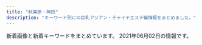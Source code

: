 ```yaml
---
title: "秋葉原・神田"
description: "キーワード別にの巨乳アジアン・チャイナエステ嬢情報をまとめました。"
---
```


新着画像と新着キーワードをまとめています。
2021年06月02日の情報です。

<DmmAffiliateIns />
<KeywordTable
  shops={
    [
    {
        "img_links": [
            "https://aroma-god.tokyo/img/st/st_rika.jpg",
            "https://aroma-god.tokyo/img/system/sys_step4.jpg",
            "https://aroma-god.tokyo/img/st/st_ai.jpg",
            "https://aroma-god.tokyo/img/st/st_rino.jpg",
            "https://aroma-god.tokyo/img/st/st_kaori.jpg",
            "https://aroma-god.tokyo/img/top/pic-11.jpg",
            "https://aroma-god.tokyo/img/system/sys_step3.jpg",
            "https://aroma-god.tokyo/img/top/nav_06.jpg",
            "https://aroma-god.tokyo/img/system/campaign_birthday.jpg",
            "https://aroma-god.tokyo/img/st/st_yuki.jpg",
            "https://aroma-god.tokyo/img/top/nav_10.jpg",
            "https://aroma-god.tokyo/img/top/pic-1.png",
            "https://aroma-god.tokyo/img/system/sys_step1.jpg",
            "https://aroma-god.tokyo/img/top/nav_04.jpg",
            "https://aroma-god.tokyo/img/top/mobile.jpg",
            "https://aroma-god.tokyo/img/st/st_yui.jpg",
            "https://aroma-god.tokyo/img/top/nav_09.jpg",
            "https://aroma-god.tokyo/img/system/campaign_new.jpg",
            "https://aroma-god.tokyo/img/system/sys_step2.jpg",
            "https://aroma-god.tokyo/img/top/pic-12.jpg",
            "https://aroma-god.tokyo/img/top/nav_03.jpg",
            "https://aroma-god.tokyo/img/top/nav_05.jpg",
            "https://aroma-god.tokyo/img/top/nav_07.jpg"
        ],
        "url": "https://aroma-god.tokyo/",
        "name": "Aroma God -\u30a2\u30ed\u30de\u30b4\u30c3\u30c9-",
        "keywords": {
            "88": 14,
            "D": 18,
            "C": 18,
            "90": 4,
            "82": 14,
            "\u80f8": 1,
            "F": 18,
            "86": 4,
            "83": 18
        },
        "station": "JR\u795e\u7530\u99c5\u5317\u53e3"
    },
    {
        "keywords": {
            "E": 2,
            "91": 5,
            "85": 5,
            "F": 6,
            "87": 6,
            "C": 20,
            "D": 10,
            "86": 3,
            "88": 4,
            "H": 1
        },
        "img_links": [
            "http://genkidou.work/sp/img/cam.jpg",
            "http://genkidou.work/sp/img/p10.jpg",
            "http://genkidou.work/sp/img/koko_234x60.png",
            "http://genkidou.work/sp/img/p28.jpg",
            "http://genkidou.work/sp/img/st28.jpg",
            "http://genkidou.work/sp/img/tit.jpg",
            "http://genkidou.work/sp/img/acc1.jpg",
            "http://genkidou.work/img/s4.jpg",
            "http://genkidou.work/sp/img/st27.jpg",
            "http://genkidou.work/img/acc1.jpg",
            "http://genkidou.work/sp/img/tel.jpg",
            "http://genkidou.work/sp/img/acc4.jpg",
            "http://genkidou.work/img/st6.jpg",
            "http://genkidou.work/img/sta28.jpg",
            "http://genkidou.work/img/st2.jpg",
            "http://genkidou.work/sp/img/acc6.jpg",
            "http://genkidou.work/img/st22.jpg",
            "http://genkidou.work/img/sta20.jpg",
            "http://genkidou.work/sp/img/p27.jpg",
            "http://genkidou.work/sp/img/sch.jpg",
            "http://genkidou.work/sp/img/st2.jpg",
            "http://genkidou.work/img/st16.jpg",
            "http://genkidou.work/img/fla-2.jpg",
            "http://genkidou.work/img/sta22.jpg",
            "http://genkidou.work/sp/img/pic.jpg",
            "http://genkidou.work/sp/img/st6.jpg",
            "http://genkidou.work/img/st27.jpg",
            "http://genkidou.work/img/body2.jpg",
            "http://genkidou.work/img/fla-1.jpg",
            "http://genkidou.work/img/fla-3.jpg",
            "http://genkidou.work/sp/img/st10.jpg",
            "http://genkidou.work/img/sta2.jpg",
            "http://genkidou.work/img/acc3.jpg",
            "http://genkidou.work/img/sta6.jpg",
            "http://genkidou.work/img/st010.jpg",
            "http://genkidou.work/sp/img/st20.jpg",
            "http://genkidou.work/sp/img/sys.jpg",
            "http://genkidou.work/sp/img/pc.jpg",
            "http://genkidou.work/img/koko_468x60.png",
            "http://genkidou.work/sp/img/acc3.jpg",
            "http://genkidou.work/sp/img/acc5.jpg",
            "http://genkidou.work/img/acc4.jpg",
            "http://genkidou.work/sp/img/st22.jpg",
            "http://genkidou.work/sp/img/time.jpg",
            "http://genkidou.work/img/botton.jpg",
            "http://genkidou.work/sp/img/t-r.jpg",
            "http://genkidou.work/sp/img/t-s.jpg",
            "http://genkidou.work/img/s2.jpg",
            "http://genkidou.work/img/sta27.jpg",
            "http://genkidou.work/sp/img/acc2.jpg",
            "http://genkidou.work/img/s5.jpg",
            "http://genkidou.work/img/s1.jpg",
            "http://genkidou.work/sp/img/botton.jpg",
            "http://genkidou.work/sp/img/st16.jpg",
            "http://genkidou.work/img/acc6.jpg",
            "http://genkidou.work/img/fla.jpg",
            "http://genkidou.work/img/mo.png",
            "http://genkidou.work/sp/img/st23.jpg",
            "http://genkidou.work/img/st011.jpg",
            "http://genkidou.work/sp/img/st11.jpg",
            "http://genkidou.work/sp/img/t-o.jpg",
            "http://genkidou.work/img/st20.jpg",
            "http://genkidou.work/img/head.jpg",
            "http://genkidou.work/sp/img/t-a.jpg",
            "http://genkidou.work/img/st0011.jpg",
            "http://genkidou.work/img/sta10.jpg",
            "http://genkidou.work/img/st28.jpg",
            "http://genkidou.work/img/acc2.jpg",
            "http://genkidou.work/img/sta11.jpg",
            "http://genkidou.work/sp/img/add.jpg",
            "http://genkidou.work/img/sta16.jpg",
            "http://genkidou.work/img/acc5.jpg",
            "http://genkidou.work/sp/img/info.jpg",
            "http://genkidou.work/sp/img/t-t.jpg"
        ],
        "url": "http://genkidou.work/",
        "station": "JR\u795e\u7530\u99c5\u897f\u53e3",
        "name": "\u5143\u6c17\u5802\uff5e\u3052\u3093\u304d\u3069\u3046\uff5e"
    },
    {
        "url": "http://loman.ies.fun/",
        "img_links": [],
        "station": "JR\u795e\u7530\u99c5\u5317\u53e3",
        "keywords": {},
        "name": "\u30cf\u30d4\u30cd\u30b9"
    },
    {
        "keywords": {},
        "img_links": [
            "https://yumegokochi1.com/_src/49451714/img20200920211111185467.png",
            "https://yumegokochi1.com/_src/49451725/img20200920211111185467.png",
            "https://yumegokochi1.com/_src/55217505/2c753258-4b4a-4436-bb01-dddebc1a6933.jpg",
            "https://yumegokochi1.com/_src/49800727/1.jpg",
            "https://yumegokochi1.com/_src/49451710/gettyimages-1124713982.jpg",
            "https://yumegokochi1.com/_src/49451704/img20200921221149975618.png",
            "https://yumegokochi1.com/_src/49451712/gettyimages-1124713982.jpg",
            "https://yumegokochi1.com/_src/49451751/s__37707790.jpg",
            "https://yumegokochi1.com/_src/49451698/img20200920211111185467.png",
            "https://yumegokochi1.com/_src/49451762/9dfc3519-db15-4421-9d5a-72bca41cf758.jpg",
            "https://yumegokochi1.com/_src/55217511/0c95e25e-714f-4694-8eef-4c2b56b7b26d.jpg",
            "https://yumegokochi1.com/_src/53271233/hinamatsuri.png",
            "https://yumegokochi1.com/_src/55217509/1195bb54-42ae-4ce1-a948-abcf52be2a7c.jpg",
            "https://yumegokochi1.com/_src/49801147/1.jpg",
            "https://yumegokochi1.com/_src/49451804/9dfc3519-db15-4421-9d5a-72bca41cf758.jpg",
            "https://yumegokochi1.com/_src/55217503/426fd58b-9de8-45c4-a8e1-43f1d9723af9.jpg",
            "https://yumegokochi1.com/_src/49451708/img20200921221149975618.png",
            "https://yumegokochi1.com/_src/49451694/img20200920141422782540.png",
            "https://yumegokochi1.com/_src/49451706/img20200921221149975618.png",
            "https://yumegokochi1.com/_src/55217507/214f3b06-7a93-4435-b67c-653f20247784.jpg",
            "https://yumegokochi1.com/_src/49451739/s__37322773.jpg",
            "https://yumegokochi1.com/_src/55217501/6990384c-3515-4833-8cda-d2f79c2cc75a.jpg",
            "https://yumegokochi1.com/_src/49451690/tel.png"
        ],
        "station": "JR\u79cb\u8449\u539f\u99c5\u662d\u548c\u901a\u308a\u53e3",
        "name": "\u30d1\u30f3\u30c0\u30de\u30c3\u30b5\u30fc\u30b8",
        "url": "https://yumegokochi1.com/"
    },
    {
        "station": "JR\u79cb\u8449\u539f\u99c5\u96fb\u6c17\u8857\u53e3",
        "img_links": [
            "http://www.kien-es.info/sp/menu/top.jpg",
            "http://www.kien-es.info/sp/images/int2.png",
            "http://www.kien-es.info/img/kara1.jpg",
            "http://www.kien-es.info/img/haruka1.jpg",
            "http://www.kien-es.info/images/head.jpg",
            "http://www.kien-es.info/sp/images/interior_t.jpg",
            "http://www.kien-es.info/sp/images/sys3.jpg",
            "http://www.kien-es.info/sp/img/emi2.jpg",
            "http://www.kien-es.info/images/14.jpg",
            "http://www.kien-es.info/images/9.jpg",
            "http://www.kien-es.info/img/kaori.png",
            "http://www.kien-es.info/sp/images/ac1.jpg",
            "http://www.kien-es.info/img/kaori1.jpg",
            "http://www.kien-es.info/img/kumi1.jpg",
            "http://www.kien-es.info/img/haruka.png",
            "http://www.kien-es.info/images/info.jpg",
            "http://www.kien-es.info/sp/images/sys4.png",
            "http://www.kien-es.info/images/sys2.jpg",
            "http://www.kien-es.info/img/kara2.jpg",
            "http://www.kien-es.info/sp/menu/staff.jpg",
            "http://www.kien-es.info/images/11.jpg",
            "http://www.kien-es.info/sp/images/footer.png",
            "http://www.kien-es.info/images/interior_t.jpg",
            "http://www.kien-es.info/sp/staff/emi.png",
            "http://www.kien-es.info/sp/img/kumi1.jpg",
            "http://www.kien-es.info/images/news.jpg",
            "http://www.kien-es.info/sp/images/sys1.jpg",
            "http://www.kien-es.info/sp/img/kumi2.jpg",
            "http://www.kien-es.info/sp/staff/kumi.png",
            "http://www.kien-es.info/sp/staff/yumi.png",
            "http://www.kien-es.info/sp/images/9.jpg",
            "http://www.kien-es.info/sp/images/head.jpg",
            "http://www.kien-es.info/sp/images/info.png",
            "http://www.kien-es.info/images/rem.png",
            "http://www.kien-es.info/images/sm.jpg",
            "http://www.kien-es.info/images/mobile.jpg",
            "http://www.kien-es.info/sp/images/newsb.png",
            "http://www.kien-es.info/sp/images/rec.jpg",
            "http://www.kien-es.info/images/3.jpg",
            "http://www.kien-es.info/img/kara.png",
            "http://www.kien-es.info/images/4.jpg",
            "http://www.kien-es.info/sp/img/haruka1.jpg",
            "http://www.kien-es.info/images/1.jpg",
            "http://www.kien-es.info/images/10.jpg",
            "http://www.kien-es.info/images/sys1.jpg",
            "http://www.kien-es.info/sp/images/1.jpg",
            "http://www.kien-es.info/images/int1.jpg",
            "http://www.kien-es.info/sp/images/sys2.jpg",
            "http://www.kien-es.info/sp/images/info_t.jpg",
            "http://www.kien-es.info/sp/img/kara2.jpg",
            "http://www.kien-es.info/images/12.jpg",
            "http://www.kien-es.info/sp/images/ac2.png",
            "http://www.kien-es.info/sp/img/kara1.jpg",
            "http://www.kien-es.info/sp/images/int1.jpg",
            "http://www.kien-es.info/img/emi1.jpg",
            "http://www.kien-es.info/sp/images/ac3.png",
            "http://www.kien-es.info/sp/images/3.jpg",
            "http://www.kien-es.info/images/int2.jpg",
            "http://www.kien-es.info/images/2.jpg",
            "http://www.kien-es.info/sp/staff/haruka.png",
            "http://www.kien-es.info/sp/images/news.jpg",
            "http://www.kien-es.info/sp/images/8.jpg",
            "http://www.kien-es.info/img/kumi.png",
            "http://www.kien-es.info/img/kumi2.jpg",
            "http://www.kien-es.info/sp/img/yumi1.jpg",
            "http://www.kien-es.info/sp/staff/kara.png",
            "http://www.kien-es.info/sp/img/emi1.jpg",
            "http://www.kien-es.info/sp/images/tel.jpg",
            "http://www.kien-es.info/images/staff_t.jpg",
            "http://www.kien-es.info/sp/images/staff_t.jpg",
            "http://www.kien-es.info/sp/images/6.jpg",
            "http://www.kien-es.info/img/emi.png"
        ],
        "url": "http://www.kien-es.info/",
        "keywords": {
            "C": 2,
            "87": 2,
            "D": 3,
            "85": 2,
            "86": 1
        },
        "name": "\u5947\u7e01\uff5e\u304d\u3048\u3093\uff5e"
    },
    {
        "station": "JR\u795e\u7530\u99c5\u897f\u53e3",
        "img_links": [
            "http://chou-massage.work/img/fla-2.jpg",
            "http://chou-massage.work/img/st1.jpg",
            "http://chou-massage.work/sp/img/sta2.jpg",
            "http://chou-massage.work/sp/img/st14.jpg",
            "http://chou-massage.work/img/st4.jpg",
            "http://chou-massage.work/sp/img/sta12.jpg",
            "http://chou-massage.work/img/nos.jpg",
            "http://chou-massage.work/sp/img/st3.jpg",
            "http://chou-massage.work/sp/img/st4.jpg",
            "http://chou-massage.work/sp/img/st2.jpg",
            "http://chou-massage.work/img/sta1.jpg",
            "http://chou-massage.work/img/acc.jpg",
            "http://chou-massage.work/img/botton.jpg",
            "http://chou-massage.work/img/st12.jpg",
            "http://chou-massage.work/img/sta15.jpg",
            "http://chou-massage.work/img/st3.jpg",
            "http://chou-massage.work/img/st2.jpg",
            "http://chou-massage.work/sp/img/st17.jpg",
            "http://chou-massage.work/img/sta17.jpg",
            "http://chou-massage.work/sp/img/mo.png",
            "http://chou-massage.work/sp/img/koko_468x60.png",
            "http://chou-massage.work/sp/img/sta17.jpg",
            "http://chou-massage.work/sp/img/sta3.jpg",
            "http://chou-massage.work/sp/img/st15.jpg",
            "http://chou-massage.work/sp/img/sta4.jpg",
            "http://chou-massage.work/sp/img/acc.jpg",
            "http://chou-massage.work/img/sta2.jpg",
            "http://chou-massage.work/img/sta4.jpg",
            "http://chou-massage.work/img/sta12.jpg",
            "http://chou-massage.work/sp/img/fla-1.jpg",
            "http://chou-massage.work/sp/img/sta14.jpg",
            "http://chou-massage.work/img/koko_468x60.png",
            "http://chou-massage.work/sp/img/botton.jpg",
            "http://chou-massage.work/img/fla-1.jpg",
            "http://chou-massage.work/img/fla-3.jpg",
            "http://chou-massage.work/sp/img/sta1.jpg",
            "http://chou-massage.work/img/sta14.jpg",
            "http://chou-massage.work/img/st14.jpg",
            "http://chou-massage.work/img/st15.jpg",
            "http://chou-massage.work/sp/img/st12.jpg",
            "http://chou-massage.work/img/st17.jpg",
            "http://chou-massage.work/sp/img/st1.jpg",
            "http://chou-massage.work/img/mo.png",
            "http://chou-massage.work/sp/img/nos.jpg",
            "http://chou-massage.work/sp/img/fla-3.jpg",
            "http://chou-massage.work/sp/img/fla-2.jpg",
            "http://chou-massage.work/img/sta3.jpg",
            "http://chou-massage.work/sp/img/sta15.jpg"
        ],
        "name": "\u8776",
        "url": "http://chou-massage.work/",
        "keywords": {
            "C": 30,
            "F": 2,
            "87": 4,
            "86": 10,
            "E": 10,
            "85": 2,
            "D": 12,
            "88": 8
        }
    },
    {
        "keywords": {
            "85": 2,
            "E": 7,
            "86": 3,
            "88": 3,
            "C": 20,
            "84": 3,
            "87": 6,
            "D": 7
        },
        "station": "\u6d45\u8349\u6a4b\u99c5",
        "name": "\u5922",
        "img_links": [
            "http://yume-massage.info/img/sta4.jpg",
            "http://yume-massage.info/sp/img/tit.jpg",
            "http://yume-massage.info/img/s6.jpg",
            "http://yume-massage.info/img/st4.jpg",
            "http://yume-massage.info/sp/img/pic.jpg",
            "http://yume-massage.info/sp/img/t-o.jpg",
            "http://yume-massage.info/img/nos.jpg",
            "http://yume-massage.info/img/kan.jpg",
            "http://yume-massage.info/sp/img/pc.jpg",
            "http://yume-massage.info/sp/img/t-s.jpg",
            "http://yume-massage.info/img/st2.jpg",
            "http://yume-massage.info/sp/img/sys.jpg",
            "http://yume-massage.info/img/st8.jpg",
            "http://yume-massage.info/img/st3.jpg",
            "http://yume-massage.info/img/sta9.jpg",
            "http://yume-massage.info/img/st7.jpg",
            "http://yume-massage.info/sp/img/s7.jpg",
            "http://yume-massage.info/sp/img/s4.jpg",
            "http://yume-massage.info/img/s7.jpg",
            "http://yume-massage.info/img/head.jpg",
            "http://yume-massage.info/sp/img/cam.jpg",
            "http://yume-massage.info/sp/img/t-a.jpg",
            "http://yume-massage.info/sp/img/p-10.jpg",
            "http://yume-massage.info/sp/img/time.jpg",
            "http://yume-massage.info/img/sta1.jpg",
            "http://yume-massage.info/sp/img/kan.jpg",
            "http://yume-massage.info/img/s8.jpg",
            "http://yume-massage.info/sp/img/p-6.jpg",
            "http://yume-massage.info/sp/img/p-9.jpg",
            "http://yume-massage.info/img/s4.jpg",
            "http://yume-massage.info/sp/img/add2.jpg",
            "http://yume-massage.info/img/sta7.jpg",
            "http://yume-massage.info/sp/img/t-t.jpg",
            "http://yume-massage.info/img/s9.jpg",
            "http://yume-massage.info/img/st10.jpg",
            "http://yume-massage.info/img/st9.jpg",
            "http://yume-massage.info/img/xmas.png",
            "http://yume-massage.info/img/r9.jpg",
            "http://yume-massage.info/sp/img/s9.jpg",
            "http://yume-massage.info/img/st5.jpg",
            "http://yume-massage.info/img/st06.jpg",
            "http://yume-massage.info/sp/img/add.jpg",
            "http://yume-massage.info/sp/img/botton.jpg",
            "http://yume-massage.info/sp/img/t-r.jpg",
            "http://yume-massage.info/sp/img/info.jpg",
            "http://yume-massage.info/sp/img/s10.jpg",
            "http://yume-massage.info/img/head2.jpg",
            "http://yume-massage.info/img/sta10.jpg",
            "http://yume-massage.info/sp/img/s8.jpg",
            "http://yume-massage.info/img/s10.jpg",
            "http://yume-massage.info/img/s1.jpg",
            "http://yume-massage.info/img/st6.jpg",
            "http://yume-massage.info/img/st1.jpg",
            "http://yume-massage.info/img/sta6.jpg",
            "http://yume-massage.info/img/mo.png",
            "http://yume-massage.info/sp/img/tel.jpg",
            "http://yume-massage.info/sp/img/s6.jpg",
            "http://yume-massage.info/sp/img/s1.jpg",
            "http://yume-massage.info/img/sta8.jpg",
            "http://yume-massage.info/img/botton.jpg"
        ],
        "url": "http://yume-massage.info/"
    },
    {
        "url": "http://kenkoubo.link",
        "img_links": [
            "http://kenkoubo.link/wp-content/themes/template-salon2/images/camp-bnr.png",
            "http://kenkoubo.link/wp-content/uploads/2019/05/rin_image_1_syusei-900x1600.jpeg",
            "http://kenkoubo.link/wp-content/uploads/2021/03/ayaka_4-300x400.jpeg",
            "http://kenkoubo.link/wp-content/uploads/2017/03/08-2.jpg",
            "http://kenkoubo.link/wp-content/themes/template-salon2/images/info.png",
            "http://kenkoubo.link/wp-content/themes/template-salon2/images/camp-bnr4.png",
            "http://kenkoubo.link/wp-content/uploads/2017/03/05a.jpg",
            "http://kenkoubo.link/wp-content/uploads/2021/03/ayaka_01-250x375.jpeg",
            "http://kenkoubo.link/wp-content/uploads/2021/03/ayaka_4.jpeg",
            "http://kenkoubo.link/wp-content/themes/template-salon2/images/03.jpg",
            "http://kenkoubo.link/wp-content/themes/template-salon2/images/pickup-ttl.png",
            "https://www.mens-anavi.com/img/mens-esthe1.png",
            "http://kenkoubo.link/wp-content/uploads/2019/05/ai_image_1_syusei-900x1600.jpeg",
            "http://kenkoubo.link/wp-content/themes/template-salon2/images/info2.png",
            "http://kenkoubo.link/wp-content/uploads/2017/03/09.jpg",
            "http://kenkoubo.link/wp-content/themes/template-salon2/images/08.jpg",
            "http://kenkoubo.link/wp-content/uploads/2019/05/rin_image_1_syusei-250x375.jpeg",
            "http://es-tsudanuma.com/wp-content/uploads/2016/10/massage-de_88_31.jpg",
            "http://kenkoubo.link/wp-content/uploads/2017/03/08-250x375.jpg",
            "http://kenkoubo.link/wp-content/uploads/2017/03/05-1.jpg",
            "http://kenkoubo.link/wp-content/uploads/2019/05/ai_image_1_syusei-250x375.jpeg",
            "http://kenkoubo.link/wp-content/uploads/2017/03/03-1-250x375.jpg",
            "http://kenkoubo.link/wp-content/uploads/2017/03/08a.jpg",
            "http://kenkoubo.link/wp-content/uploads/2017/03/03-1.jpg",
            "http://kenkoubo.link/wp-content/uploads/2017/03/05-1-250x375.jpg",
            "http://kenkoubo.link/wp-content/uploads/2021/03/ayaka_01-900x1201.jpeg",
            "http://kenkoubo.link/wp-content/themes/template-salon2/images/pickup-frame.png",
            "http://kenkoubo.link/wp-content/themes/template-salon2/images/slider1.jpg",
            "http://kenkoubo.link/wp-content/uploads/2020/11/yuko_image_syusei-1-250x375.jpg",
            "http://kenkoubo.link/wp-content/themes/template-salon2/images/camp-bnr3.png",
            "http://kenkoubo.link/wp-content/themes/template-salon2/images/telm.png",
            "http://kenkoubo.link/wp-content/uploads/2020/11/yuko_image_syusei-1.jpg",
            "http://kenkoubo.link/wp-content/uploads/2017/03/07-1.jpg",
            "http://kenkoubo.link/wp-content/themes/template-salon2/images/camp-bnr2.png",
            "http://kenkoubo.link/wp-content/uploads/2017/03/08.jpg",
            "http://kenkoubo.link/wp-content/themes/template-salon2/images/05.jpg",
            "http://kenkoubo.link/wp-content/themes/template-salon2/images/news-ttl.png",
            "http://kenkoubo.link/wp-content/uploads/2017/03/05.jpg"
        ],
        "station": "JR\u795e\u7530\u99c5\u5317\u53e3",
        "name": "\u5065\u5eb7\u574a",
        "keywords": {
            "C": 8,
            "85": 2,
            "90": 2,
            "D": 6,
            "86": 2,
            "89": 4,
            "88": 4
        }
    },
    {
        "name": "RAVE \u30ec\u30a4\u30f4",
        "station": "JR\u79cb\u8449\u539f\u99c5\u662d\u548c\u901a\u308a\u53e3",
        "img_links": [
            "http://www.rave.masg.info/images/shop/shop01.jpg",
            "http://www.rave.masg.info/files/005-03.jpg",
            "http://www.rave.masg.info/images/s1.jpg",
            "http://www.rave.masg.info/files/002-02.jpg",
            "http://www.rave.masg.info/files/019.jpg",
            "http://www.rave.masg.info/images/main_bottom.png",
            "http://www.rave.masg.info/images/new3.png",
            "http://www.rave.masg.info/files/017-03.jpg",
            "http://www.rave.masg.info/images/xian.png",
            "http://www.rave.masg.info/files/017-02.jpg",
            "http://www.rave.masg.info/files/019-03.jpg",
            "http://www.rave.masg.info/files/019-02.jpg",
            "http://www.rave.masg.info/files/016-03.jpg",
            "http://www.rave.masg.info/files/015-02.jpg",
            "http://www.rave.masg.info/files/006-02.jpg",
            "http://www.rave.masg.info/files/016-02.jpg",
            "http://www.rave.masg.info/files/015.jpg",
            "http://www.rave.masg.info/images/s5.jpg",
            "http://www.rave.masg.info/files/014.jpg",
            "http://www.rave.masg.info/files/009-03.jpg",
            "http://www.rave.masg.info/files/003-03.jpg",
            "http://www.rave.masg.info/images/s3.jpg",
            "http://www.rave.masg.info/files/018-03.jpg",
            "http://www.rave.masg.info/images/main_top.png",
            "http://www.rave.masg.info/files/017.jpg",
            "http://www.rave.masg.info/images/shop/shop04.jpg",
            "http://www.rave.masg.info/images/s4.jpg",
            "http://www.rave.masg.info/files/008.jpg",
            "http://www.rave.masg.info/files/015-03.jpg",
            "http://www.rave.masg.info/images/tel.png",
            "http://www.rave.masg.info/files/008-03.jpg",
            "http://www.rave.masg.info/files/003.jpg",
            "http://www.rave.masg.info/images/s2.jpg",
            "http://www.rave.masg.info/files/018-02.jpg",
            "http://www.rave.masg.info/images/zi_staff.png",
            "http://www.rave.masg.info/files/014-03.jpg",
            "http://www.rave.masg.info/files/005.jpg",
            "http://www.rave.masg.info/images/shop/shop03.jpg",
            "http://www.rave.masg.info/files/005-02.jpg",
            "http://www.rave.masg.info/images/shop/shop02.jpg",
            "http://www.rave.masg.info/files/006.jpg",
            "http://www.rave.masg.info/images/zi_massage.png",
            "http://www.rave.masg.info/images/service.png",
            "http://www.rave.masg.info/files/006-03.jpg",
            "http://www.rave.masg.info/files/002.jpg",
            "http://www.rave.masg.info/files/009.jpg",
            "http://www.rave.masg.info/images/infotiao1.jpg",
            "http://www.rave.masg.info/images/pick.png",
            "http://www.rave.masg.info/files/016.jpg",
            "http://www.rave.masg.info/files/014-02.jpg",
            "http://www.rave.masg.info/files/009-02.jpg",
            "http://www.rave.masg.info/images/maga.jpg",
            "http://www.rave.masg.info/files/008-02.jpg",
            "http://www.rave.masg.info/images/new1.png",
            "http://www.rave.masg.info/files/003-02.jpg",
            "http://www.rave.masg.info/files/002-03.jpg",
            "http://www.rave.masg.info/files/018.jpg"
        ],
        "url": "http://www.rave.masg.info/",
        "keywords": {
            "90": 1,
            "F": 3,
            "D": 7,
            "E": 1,
            "86": 1,
            "89": 1,
            "G": 1,
            "87": 8,
            "88": 1
        }
    },
    {
        "keywords": {
            "88": 2,
            "86": 14,
            "D": 12
        },
        "name": "\u767e\u5408",
        "station": "JR\u795e\u7530\u99c5\u6771\u53e3",
        "url": "http://yuri.es-relax.info/",
        "img_links": [
            "http://yuri.es-relax.info/images/nana1.jpg",
            "http://yuri.es-relax.info/images/hana1.jpg",
            "http://yuri.es-relax.info/images/bg_header.jpg",
            "http://yuri.es-relax.info/gals/riri1.jpg",
            "http://yuri.es-relax.info/gals/mimi1.jpg",
            "http://yuri.es-relax.info/images/info3.png",
            "http://yuri.es-relax.info/images/sayuri1.jpg",
            "http://yuri.es-relax.info/images/info5.jpg",
            "http://yuri.es-relax.info/images/nao1.jpg",
            "http://yuri.es-relax.info/images/yuyu1.jpg",
            "http://yuri.es-relax.info/gals/yuki1.jpg"
        ]
    },
    {
        "url": "http://junpu.jpest.net/",
        "station": "JR\u795e\u7530\u99c5\u5317\u53e3",
        "name": "\u795e\u7530\u5b66\u5712",
        "img_links": [
            "http://junpuadmin.jpest.net/uploads/2021/03/9D21D2BE-93E6-4BA6-A5ED-CE87FADAEED5-e1617202846703.jpeg",
            "http://junpuadmin.jpest.net/uploads/2021/05/523D3BC3-8159-4983-A1AB-E39505943B34-e1620651804304.jpeg",
            "http://junpuadmin.jpest.net/uploads/2021/03/2.jpeg",
            "http://junpu.jpest.net/images/tt.jpg",
            "http://junpuadmin.jpest.net/uploads/2021/03/3-1.jpeg",
            "http://junpu.jpest.net/images/tiao.jpg",
            "http://junpu.jpest.net/images/telhead.jpg",
            "http://junpu.jpest.net/images/telb1.jpg",
            "http://junpuadmin.jpest.net/uploads/2021/03/641F6A7D-7990-40AA-AE7C-380F7849AD7D-e1617202823729.jpeg",
            "http://junpu.jpest.net/images/head.jpg",
            "http://junpuadmin.jpest.net/uploads/2021/03/4.jpeg",
            "http://junpu.jpest.net/images/footer.jpg",
            "http://junpuadmin.jpest.net/uploads/2021/03/6.jpeg",
            "http://junpuadmin.jpest.net/uploads/2021/04/5958DE27-066A-4782-B520-C093141DC898.jpeg",
            "http://junpuadmin.jpest.net/uploads/2021/03/7.jpeg",
            "http://junpuadmin.jpest.net/uploads/2021/05/CA1470F1-778B-4224-B6DC-D7AEF7F2CD8C-e1620652051444.jpeg",
            "http://junpuadmin.jpest.net/uploads/2021/03/5.jpeg",
            "http://junpu.jpest.net/images/sys.png",
            "http://junpu.jpest.net/images/b1.jpg",
            "http://junpuadmin.jpest.net/uploads/2021/04/FF662B56-20CE-482B-9517-98A6DB2CC26A-e1619497814830.jpeg",
            "http://junpu.jpest.net/images/r4.jpg",
            "http://junpuadmin.jpest.net/uploads/2021/04/553AF37D-7AB5-42D8-81C8-0BFF8A42C3A0-e1619497784482.jpeg",
            "http://junpuadmin.jpest.net/uploads/2021/05/7E5BBF8A-03C2-400D-ADFB-CD31D0419175-e1620651829966.jpeg"
        ],
        "keywords": {
            "87": 1,
            "D": 2,
            "90": 1,
            "89": 1,
            "C": 3,
            "88": 2
        }
    },
    {
        "keywords": {
            "E": 4,
            "F": 4,
            "D": 19,
            "C": 45
        },
        "name": "NeNe\uff5e\u30cd\u30cd\uff5e",
        "img_links": [
            "http://nene-kanda.net/images/2.jpg",
            "http://nene-kanda.net/images/st/st_marumi.jpg",
            "http://nene-kanda.net/images/4.jpg",
            "http://nene-kanda.net/images/share/tel.png",
            "http://nene-kanda.net/images/st/st_miki.jpg",
            "http://nene-kanda.net/images/share/pagetop.png",
            "http://nene-kanda.net/images/topimage/topimage.jpg",
            "http://nene-kanda.net/images/st/st_mimi.jpg",
            "http://nene-kanda.net/images/3.jpg",
            "http://nene-kanda.net/images/st/st_rumi.jpg",
            "http://nene-kanda.net/images/topimage/subimage.jpg",
            "http://nene-kanda.net/images/st/st_mao.jpg",
            "http://nene-kanda.net/images/st/st_mirei.jpg",
            "http://nene-kanda.net/images/st/st_mie.jpg",
            "http://nene-kanda.net/images/st/st_hitomi.jpg",
            "http://nene-kanda.net/images/1.jpg",
            "http://nene-kanda.net/images/share/sptel.png",
            "http://nene-kanda.net/images/st/st_ruru.jpg",
            "http://nene-kanda.net/images/st/st_saki.jpg"
        ],
        "url": "http://nene-kanda.net/index.html",
        "station": "JR\u795e\u7530\u99c5\u5317\u53e3"
    },
    {
        "station": "JR\u79cb\u8449\u539f\u99c5\u662d\u548c\u901a\u308a\u53e3",
        "img_links": [
            "http://gakuenadmin.jpest.net/uploads/2020/11/2020111905172382.jpeg",
            "http://gakuenadmin.jpest.net/uploads/2020/11/202011170741460-e1613281451949.jpg",
            "http://gakuenadmin.jpest.net/uploads/2020/11/2020111707403491.jpg",
            "http://gakuenadmin.jpest.net/uploads/2021/04/2021042704423988.jpeg",
            "http://gakuen.jpest.net/images/c9.jpg",
            "http://gakuenadmin.jpest.net/uploads/2021/05/2021051012493374-e1620650985115.jpeg",
            "http://gakuen.jpest.net/images/tel.png",
            "http://gakuenadmin.jpest.net/uploads/2020/11/g4.jpg",
            "http://gakuenadmin.jpest.net/uploads/2021/01/2021013104085726.jpg",
            "http://gakuen.jpest.net/images/c2.jpg",
            "http://gakuenadmin.jpest.net/uploads/2021/03/2021032214491843-e1616424582330.jpeg",
            "http://gakuen.jpest.net/images/c6.jpg",
            "http://gakuenadmin.jpest.net/uploads/2021/05/2021051012490765-e1620650958463.jpeg",
            "http://gakuenadmin.jpest.net/uploads/2021/04/2021042704474970.jpeg",
            "http://gakuen.jpest.net/images/c10.jpg",
            "http://gakuen.jpest.net/images/c1.jpg",
            "http://gakuenadmin.jpest.net/uploads/2021/01/2021013104094765.jpg",
            "http://gakuenadmin.jpest.net/uploads/2021/04/2021042704442715-e1619498692111.jpeg",
            "http://gakuen.jpest.net/images/c7.jpg",
            "http://gakuen.jpest.net/images/c8.jpg",
            "http://gakuenadmin.jpest.net/uploads/2020/11/2020111905143846-e1619439547290.jpeg",
            "http://gakuen.jpest.net/images/c4.jpg",
            "http://gakuen.jpest.net/images/c5.jpg",
            "http://gakuen.jpest.net/images/c3.jpg",
            "http://gakuenadmin.jpest.net/uploads/2021/02/2021021405363587.jpeg"
        ],
        "url": "http://gakuen.jpest.net/",
        "name": "\u5c11\u5973\u5b66\u5712",
        "keywords": {
            "88": 1,
            "89": 2,
            "C": 1,
            "F": 1,
            "E": 1
        }
    },
    {
        "img_links": [
            "https://mizuno-koi.com/wp-content/uploads/2019/12/345678976mizunoko.jpg",
            "https://mizuno-koi.com/wp-content/uploads/2021/03/32121mizunoko.jpg",
            "https://mizuno-koi.com/wp-content/uploads/2021/05/45678976mizunoko.jpg",
            "https://mizuno-koi.com/wp-content/uploads/2019/12/21897mizunoko.jpg",
            "https://mizuno-koi.com/wp-content/uploads/2019/06/WechatIMG506.jpeg",
            "https://mizuno-koi.com/wp-content/themes/este/img/4.jpg",
            "https://mizuno-koi.com/wp-content/themes/este/img/tel_header.png",
            "https://mizuno-koi.com/wp-content/themes/este/img/top-img02e.png",
            "https://mizuno-koi.com/wp-content/uploads/2019/12/21mizunoko.jpg",
            "https://mizuno-koi.com/wp-content/themes/este/img/top-img04.png",
            "https://mizuno-koi.com/wp-content/uploads/2021/03/897261mizunoko.jpg",
            "https://mizuno-koi.com/wp-content/uploads/2021/05/87652178mizunoko.jpg",
            "https://mizuno-koi.com/wp-content/themes/este/img/1.jpg",
            "https://mizuno-koi.com/wp-content/themes/este/img/2.jpg",
            "https://mizuno-koi.com/wp-content/uploads/2019/12/121mizunoko.jpg",
            "https://mizuno-koi.com/wp-content/uploads/2020/01/211mizunoko.jpg",
            "https://mizuno-koi.com/wp-content/uploads/2021/03/2111mizunoko.jpg",
            "https://mizuno-koi.com/wp-content/uploads/2021/06/2111mizunoko.jpg",
            "https://mizuno-koi.com/wp-content/uploads/2021/03/9876543mizunoko.jpg",
            "https://mizuno-koi.com/wp-content/themes/este/img/tel_footer.png",
            "https://mizuno-koi.com/wp-content/themes/este/img/top-img01a.png",
            "https://mizuno-koi.com/wp-content/themes/este/img/3.jpg",
            "https://mizuno-koi.com/wp-content/themes/este/img/top-img01b.png",
            "https://mizuno-koi.com/wp-content/themes/este/img/top-img03.png",
            "https://mizuno-koi.com/wp-content/uploads/2019/04/4567mizunoko.jpg",
            "https://mizuno-koi.com/wp-content/themes/este/img/top-img01.png",
            "https://mizuno-koi.com/wp-content/themes/este/img/call.png",
            "https://mizuno-koi.com/wp-content/uploads/2021/05/8761iyashinoizumi.jpg"
        ],
        "url": "https://mizuno-koi.com/",
        "name": "\u6c34\u306e\u604b",
        "station": "JR\u795e\u7530\u99c5\u5357\u53e3",
        "keywords": {
            "C": 7,
            "D": 29,
            "E": 6
        }
    },
    {
        "url": "http://jasmine-massage.info/",
        "station": "JR\u79cb\u8449\u539f\u99c5\u662d\u548c\u901a\u308a\u53e3",
        "keywords": {
            "86": 3,
            "85": 4,
            "87": 1,
            "D": 4,
            "C": 15
        },
        "name": "\u96a0\u308c\u5bb6",
        "img_links": [
            "http://jasmine-massage.info/img/s213.jpg",
            "http://jasmine-massage.info/i/img/sta216.jpg",
            "http://jasmine-massage.info/img/botton.jpg",
            "http://jasmine-massage.info/img/s211.jpg",
            "http://jasmine-massage.info/img/nos.jpg",
            "http://jasmine-massage.info/img/mo.png",
            "http://jasmine-massage.info/img/st211.jpg",
            "http://jasmine-massage.info/img/sta214.jpg",
            "http://jasmine-massage.info/i/img/r2.jpg",
            "http://jasmine-massage.info/img/head.jpg",
            "http://jasmine-massage.info/img/sta213.jpg",
            "http://jasmine-massage.info/img/sj.jpg",
            "http://jasmine-massage.info/i/img/sta214.jpg",
            "http://jasmine-massage.info/img/st213.jpg",
            "http://jasmine-massage.info/img/st216.jpg",
            "http://jasmine-massage.info/i/img/r4.jpg",
            "http://jasmine-massage.info/img/sta216.jpg",
            "http://jasmine-massage.info/i/img/sta211.jpg",
            "http://jasmine-massage.info/img/s214.jpg",
            "http://jasmine-massage.info/i/img/st211.jpg",
            "http://jasmine-massage.info/i/img/r1.jpg",
            "http://jasmine-massage.info/i/img/sta213.jpg",
            "http://jasmine-massage.info/img/st214.jpg",
            "http://jasmine-massage.info/img/sta211.jpg",
            "http://jasmine-massage.info/img/s216.jpg",
            "http://jasmine-massage.info/i/img/r3.jpg"
        ]
    },
    {
        "station": "JR\u795e\u7530\u99c5\u6771\u53e3",
        "keywords": {
            "C": 2,
            "E": 1,
            "86": 4,
            "85": 2,
            "D": 4,
            "87": 1
        },
        "name": "\u604b\u306e\u65e5",
        "url": "http://esthe-aroma.pink/",
        "img_links": [
            "http://esthe-aroma.pink/img/m1.jpg",
            "http://esthe-aroma.pink/img/stan.png",
            "http://esthe-aroma.pink/img/m2.jpg",
            "http://esthe-aroma.pink/img/m3.jpg",
            "http://esthe-aroma.pink/img/cg03.jpg",
            "http://esthe-aroma.pink/img/m20.jpg",
            "http://esthe-aroma.pink/img/cg01.jpg",
            "http://esthe-aroma.pink/img/cg021.jpg",
            "http://esthe-aroma.pink/img/fla.jpg",
            "http://esthe-aroma.pink/img/top.jpg",
            "http://esthe-aroma.pink/img/cg06.jpg",
            "http://esthe-aroma.pink/img/m60.jpg",
            "http://esthe-aroma.pink/img/noo.png",
            "http://esthe-aroma.pink/img/cg04.jpg",
            "http://esthe-aroma.pink/img/cg07.jpg",
            "http://esthe-aroma.pink/img/m5.jpg",
            "http://esthe-aroma.pink/img/m30.jpg",
            "http://esthe-aroma.pink/img/m6.jpg",
            "http://esthe-aroma.pink/img/no.png",
            "http://esthe-aroma.pink/img/m10.jpg",
            "http://esthe-aroma.pink/img/m4.jpg",
            "http://esthe-aroma.pink/img/cg05.jpg",
            "http://esthe-aroma.pink/img/cg02.jpg",
            "http://esthe-aroma.pink/img/cg011.jpg"
        ]
    },
    {
        "keywords": {
            "D": 3,
            "E": 2
        },
        "station": "JR\u795e\u7530\u99c5\u6771\u53e3",
        "name": "COCORO",
        "img_links": [
            "http://k-cocoro.co/images/itigo2.jpg",
            "http://k-cocoro.co/images/tite-staff.png",
            "http://k-cocoro.co/images/001.jpg",
            "http://k-cocoro.co/images/003.jpg",
            "http://k-cocoro.co/images/girlx_top.png",
            "http://k-cocoro.co/images/004.jpg",
            "http://k-cocoro.co/images/right_top.png",
            "http://k-cocoro.co/images/news_top.jpg",
            "http://k-cocoro.co/images/nei_01.png",
            "http://k-cocoro.co/images/remo.jpg",
            "http://k-cocoro.co/images/mail.png",
            "http://k-cocoro.co/images/girl_01.png",
            "http://k-cocoro.co/images/rika.jpg",
            "http://k-cocoro.co/images/itigo1.jpg",
            "http://k-cocoro.co/images/grande.jpg",
            "http://k-cocoro.co/images/002.jpg",
            "http://k-cocoro.co/images/pagetop.png",
            "http://k-cocoro.co/images/shishu_02.jpg",
            "http://k-cocoro.co/images/noimage.jpg",
            "http://k-cocoro.co/images/girl_top.png",
            "http://k-cocoro.co/images/tite-magazine.png",
            "http://k-cocoro.co/images/yui.jpg",
            "http://k-cocoro.co/images/shishu_03.jpg",
            "http://k-cocoro.co/images/ss.jpg",
            "http://k-cocoro.co/images/right_bottom.png",
            "http://k-cocoro.co/images/mya.jpg",
            "http://k-cocoro.co/images/s2.jpg",
            "http://k-cocoro.co/images/nei_03.png",
            "http://k-cocoro.co/images/yu.jpg",
            "http://k-cocoro.co/images/shishu_01.jpg",
            "http://k-cocoro.co/images/girl_03.png"
        ],
        "url": "http://k-cocoro.co/"
    },
    {
        "name": "\u7652\u51e6\uff5e\u3086\u3069\u3053\u308d",
        "keywords": {
            "C": 57,
            "G": 27,
            "F": 30,
            "D": 309,
            "E": 57
        },
        "url": "http://yudokoro.xyz/",
        "station": "JR\u795e\u7530\u99c5\u5317\u53e3",
        "img_links": [
            "http://yudokoro.xyz/images/st/st_yui.jpg",
            "http://yudokoro.xyz/images/header_main_visual3.jpg",
            "http://yudokoro.xyz/images/header_main_visual2.jpg",
            "http://yudokoro.xyz/images/news_image.jpg",
            "http://yudokoro.xyz/images/st/st_hime.jpg",
            "http://yudokoro.xyz/images/st/st_yaya.jpg",
            "http://yudokoro.xyz/images/st/st_mimi.jpg",
            "http://yudokoro.xyz/images/st/st_rena.jpg",
            "http://yudokoro.xyz/images/header_main_visual1.jpg",
            "http://yudokoro.xyz/images/st/st_miro.jpg",
            "http://yudokoro.xyz/images/st/st_ai.jpg",
            "http://yudokoro.xyz/images/header_img.png",
            "http://yudokoro.xyz/images/st/st_rara.jpg",
            "http://yudokoro.xyz/images/concept.jpg",
            "http://yudokoro.xyz/images/st/st_hana.jpg",
            "http://yudokoro.xyz/images/st/st_miho.jpg",
            "http://yudokoro.xyz/images/st/st_momoka.jpg",
            "http://yudokoro.xyz/images/st/st_yuyu.jpg",
            "http://yudokoro.xyz/images/campaign.jpg",
            "http://yudokoro.xyz/images/st/st_yumi.jpg",
            "http://yudokoro.xyz/images/st/st_narumi.jpg",
            "http://yudokoro.xyz/images/st/st_koko.jpg",
            "http://yudokoro.xyz/images/st/st_maya.jpg",
            "http://yudokoro.xyz/images/st/st_ao.jpg"
        ]
    },
    {
        "name": "BELIRE \uff5e\u30d9\u30ea\u30fc\u30eb\uff5e",
        "img_links": [
            "http://belire.este.work/2/uploadimg/1610605615.jpg",
            "http://belire.este.work/2/uploadimg/1610605327.jpg",
            "http://belire.este.work/2/uploadimg/1615208613.jpg",
            "http://belire.este.work/2/uploadimg/1610605742.jpg",
            "http://belire.este.work/2/uploadimg/1610605808.jpg",
            "http://belire.este.work/no.png",
            "http://belire.este.work/2/uploadimg/1610605781.jpg",
            "http://belire.este.work/2/uploadimg/1617950122.jpg",
            "http://belire.este.work/2/uploadimg/1610605503.jpg",
            "http://belire.este.work/nav-003.png",
            "http://belire.este.work/nav-004.png",
            "http://belire.este.work/2/uploadimg/1610605644.jpg",
            "http://belire.este.work/nav-002.png",
            "http://belire.este.work/s.jpg",
            "http://belire.este.work/2/uploadimg/1610605894.jpg",
            "http://belire.este.work/2/uploadimg/1615207989.jpeg",
            "http://belire.este.work/nav-005.png",
            "http://belire.este.work/2/uploadimg/1610605976.jpg",
            "http://belire.este.work/2/uploadimg/1610605467.jpg",
            "http://belire.este.work/2/uploadimg/1610605371.jpg",
            "http://belire.este.work/nav-006.png",
            "http://belire.este.work/nav-001.png",
            "http://belire.este.work/tel.png",
            "http://belire.este.work/2/uploadimg/1610605582.jpg",
            "http://belire.este.work/2/uploadimg/1610605548.jpg"
        ],
        "url": "http://belire.este.work/",
        "station": "JR\u79cb\u8449\u539f\u99c5\u662d\u548c\u901a\u308a\u53e3",
        "keywords": {
            "86": 14,
            "\u30bb\u30af\u30b7\u30fc": 1,
            "D": 13,
            "G": 1,
            "83": 1,
            "98": 1,
            "C": 1
        }
    },
    {
        "station": "JR\u795e\u7530\u99c5\u6771\u53e3",
        "name": "\u5143\u6c17\u30e2\u30ea\u30e2\u30ea",
        "keywords": {
            "C": 9,
            "84": 2,
            "88": 3,
            "85": 3,
            "87": 7
        },
        "url": "http://genki-morix2.asia/",
        "img_links": [
            "http://genki-morix2.asia/img/no-photo-newface.jpg",
            "http://genki-morix2.asia/img/a.png",
            "http://genki-morix2.asia/img/sta55.jpg",
            "http://genki-morix2.asia/img/i.png",
            "http://genki-morix2.asia/img/st55.jpg",
            "http://genki-morix2.asia/img/sta60.jpg",
            "http://genki-morix2.asia/img/sta59.jpg",
            "http://genki-morix2.asia/img/st52.jpg",
            "http://genki-morix2.asia/img/st59.jpg",
            "http://genki-morix2.asia/img/Q.png",
            "http://genki-morix2.asia/img/st16.jpg",
            "http://genki-morix2.asia/img/st47.jpg",
            "http://genki-morix2.asia/img/sta47.jpg",
            "http://genki-morix2.asia/img/st60.jpg",
            "http://genki-morix2.asia/img/st30.jpg",
            "http://genki-morix2.asia/img/botton.png"
        ]
    },
    {
        "keywords": {
            "C": 30,
            "F": 1,
            "84": 6,
            "D": 29,
            "87": 6,
            "86": 5,
            "E": 3,
            "85": 24,
            "89": 1
        },
        "name": "\u7652\u611b",
        "img_links": [
            "http://yu-ai.work/sp/img/t-o.jpg",
            "http://yu-ai.work/img/sta10.jpg",
            "http://yu-ai.work/sp/img/sta18.jpg",
            "http://yu-ai.work/img/st09.jpg",
            "http://yu-ai.work/sp/img/time.jpg",
            "http://yu-ai.work/sp/img/t-s.jpg",
            "http://yu-ai.work/img/sc23.jpg",
            "http://yu-ai.work/img/st00022.jpg",
            "http://yu-ai.work/img/st14.jpg",
            "http://yu-ai.work/img/st15.jpg",
            "http://yu-ai.work/img/st013.jpg",
            "http://yu-ai.work/img/st0022.jpg",
            "http://yu-ai.work/img/sc17.jpg",
            "http://yu-ai.work/sp/img/tit.jpg",
            "http://yu-ai.work/sp/img/sta17.jpg",
            "http://yu-ai.work/img/head.jpg",
            "http://yu-ai.work/img/st22.jpg",
            "http://yu-ai.work/img/st014.jpg",
            "http://yu-ai.work/sp/img/acc2.jpg",
            "http://yu-ai.work/sp/img/sta13.jpg",
            "http://yu-ai.work/sp/img/sta16.jpg",
            "http://yu-ai.work/sp/img/sta15.jpg",
            "http://yu-ai.work/img/men-es-ran.jpg",
            "http://yu-ai.work/sp/img/pc.jpg",
            "http://yu-ai.work/sp/img/sta10.jpg",
            "http://yu-ai.work/sp/img/sys.jpg",
            "http://yu-ai.work/sp/img/info.jpg",
            "http://yu-ai.work/img/st20.jpg",
            "http://yu-ai.work/sp/img/t-a.jpg",
            "http://yu-ai.work/sp/img/cam.jpg",
            "http://yu-ai.work/img/acc2.jpg",
            "http://yu-ai.work/img/sc9.jpg",
            "http://yu-ai.work/sp/img/sta20.jpg",
            "http://yu-ai.work/sp/img/t-t.jpg",
            "http://yu-ai.work/img/sta23.jpg",
            "http://yu-ai.work/img/st015.jpg",
            "http://yu-ai.work/img/sta12.jpg",
            "http://yu-ai.work/img/st019.jpg",
            "http://yu-ai.work/img/sta15.jpg",
            "http://yu-ai.work/img/sta19.jpg",
            "http://yu-ai.work/img/st12.jpg",
            "http://yu-ai.work/img/sc15.jpg",
            "http://yu-ai.work/sp/img/t-r.jpg",
            "http://yu-ai.work/img/sta20.jpg",
            "http://yu-ai.work/sp/img/pic.jpg",
            "http://yu-ai.work/img/st0012.jpg",
            "http://yu-ai.work/sp/img/sta9.jpg",
            "http://yu-ai.work/sp/img/p23.jpg",
            "http://yu-ai.work/sp/img/tel.jpg",
            "http://yu-ai.work/img/fla.jpg",
            "http://yu-ai.work/img/st10.jpg",
            "http://yu-ai.work/img/st24.jpg",
            "http://yu-ai.work/img/st9.jpg",
            "http://yu-ai.work/img/sta13.jpg",
            "http://yu-ai.work/img/st17.jpg",
            "http://yu-ai.work/img/sta9.jpg",
            "http://yu-ai.work/img/acc3.jpg",
            "http://yu-ai.work/img/nos.jpg",
            "http://yu-ai.work/sp/img/acc1.jpg",
            "http://yu-ai.work/img/st0013.jpg",
            "http://yu-ai.work/img/sc22.jpg",
            "http://yu-ai.work/img/st0018.jpg",
            "http://yu-ai.work/sp/img/p10.jpg",
            "http://yu-ai.work/img/st009.jpg",
            "http://yu-ai.work/sp/img/sta19.jpg",
            "http://yu-ai.work/sp/img/sta24.jpg",
            "http://yu-ai.work/img/sta24.jpg",
            "http://yu-ai.work/sp/img/sta22.jpg",
            "http://yu-ai.work/img/st022.jpg",
            "http://yu-ai.work/img/sta14.jpg",
            "http://yu-ai.work/sp/img/botton.jpg",
            "http://yu-ai.work/img/sc18.jpg",
            "http://yu-ai.work/img/st012.jpg",
            "http://yu-ai.work/img/sta22.jpg",
            "http://yu-ai.work/sp/img/p18.jpg",
            "http://yu-ai.work/sp/img/add.jpg",
            "http://yu-ai.work/img/sta18.jpg",
            "http://yu-ai.work/sp/img/acc3.jpg",
            "http://yu-ai.work/img/st16.jpg",
            "http://yu-ai.work/img/sc13.jpg",
            "http://yu-ai.work/img/sc20.jpg",
            "http://yu-ai.work/img/sc10.jpg",
            "http://yu-ai.work/sp/img/sta23.jpg",
            "http://yu-ai.work/img/sc19.jpg",
            "http://yu-ai.work/img/st010.jpg",
            "http://yu-ai.work/img/st13.jpg",
            "http://yu-ai.work/img/sta16.jpg",
            "http://yu-ai.work/img/st19.jpg",
            "http://yu-ai.work/img/st020.jpg",
            "http://yu-ai.work/img/sc14.jpg",
            "http://yu-ai.work/img/acc1.jpg",
            "http://yu-ai.work/img/sc16.jpg",
            "http://yu-ai.work/img/st23.jpg",
            "http://yu-ai.work/sp/img/sta12.jpg",
            "http://yu-ai.work/img/sc12.jpg",
            "http://yu-ai.work/img/botton.jpg",
            "http://yu-ai.work/img/sc24.jpg",
            "http://yu-ai.work/img/sta17.jpg",
            "http://yu-ai.work/sp/img/sta14.jpg",
            "http://yu-ai.work/sp/img/p24.jpg"
        ],
        "url": "http://yu-ai.work/",
        "station": "JR\u79cb\u8449\u539f\u99c5\u662d\u548c\u901a\u308a\u53e3"
    },
    {
        "station": "JR\u6d45\u8349\u6a4b\u99c5\u6771\u53e3",
        "img_links": [
            "http://www.asakusabashi-est.xyz/images/top/t2.jpg",
            "http://www.asakusabashi-est.xyz/images/nav/lanmu-t-st.jpg",
            "http://www.asakusabashi-est.xyz/images/shop/zi.png",
            "http://www.asakusabashi-est.xyz/images/index-aridel_20.jpg",
            "http://www.asakusabashi-est.xyz/images/index-aridel_10.jpg",
            "http://www.asakusabashi-est.xyz/images/sys/lanmu-zi-s7.png",
            "http://www.asakusabashi-est.xyz/images/staff/akira.jpg",
            "http://www.asakusabashi-est.xyz/images/staff/4/3.jpg",
            "http://www.asakusabashi-est.xyz/images/index-aridel_07.jpg",
            "http://www.asakusabashi-est.xyz/images/idnex-down/index-down-if_12.jpg",
            "http://www.asakusabashi-est.xyz/images/shop/zi2.png",
            "http://www.asakusabashi-est.xyz/images/idnex-down/index-down-if_05.jpg",
            "http://www.asakusabashi-est.xyz/images/idnex-down/index-down-if_03.jpg",
            "http://www.asakusabashi-est.xyz/images/nav/lanmu-t-sys.jpg",
            "http://www.asakusabashi-est.xyz/images/top/t3.png",
            "http://www.asakusabashi-est.xyz/images/index-aridel_02.jpg",
            "http://www.asakusabashi-est.xyz/images/staff/4/4.jpg",
            "http://www.asakusabashi-est.xyz/images/index-aridel_24.jpg",
            "http://www.asakusabashi-est.xyz/images/shop/zi3.png",
            "http://www.asakusabashi-est.xyz/images/staff/6.jpg",
            "http://www.asakusabashi-est.xyz/images/staff/2/moro/moro.jpg",
            "http://www.asakusabashi-est.xyz/images/idnex-down/index-down-if_07.jpg",
            "http://www.asakusabashi-est.xyz/images/top/t3.jpg",
            "http://www.asakusabashi-est.xyz/images/staff/4/2.jpg",
            "http://www.asakusabashi-est.xyz/images/shop/zi4.png",
            "http://www.asakusabashi-est.xyz/images/nav/lanmu-t-job.jpg",
            "http://www.asakusabashi-est.xyz/images/index-aridel_18.jpg"
        ],
        "name": "Oualia\u30fb\u30af\u30aa\u30ea\u30a2",
        "keywords": {
            "84": 1
        },
        "url": "http://www.asakusabashi-est.xyz/"
    },
    {
        "url": "http://esute-kanda.tokyo/",
        "name": "\u8336\u8336",
        "img_links": [
            "http://esute-kanda.tokyo/images/st/st_riko.jpg",
            "http://esute-kanda.tokyo/images/st/st_.jpg",
            "http://esute-kanda.tokyo/images/access/ac_photo.jpg",
            "http://esute-kanda.tokyo/images/st/st_yuki.jpg",
            "http://esute-kanda.tokyo/images/top2.png",
            "http://esute-kanda.tokyo/images/st/st_moka.jpg",
            "http://esute-kanda.tokyo/images/st/st_neko.jpg",
            "http://esute-kanda.tokyo/images/st/st_jennie2.jpg",
            "http://esute-kanda.tokyo/images/st/st_jennie.jpg",
            "http://esute-kanda.tokyo/images/st/st_kanon.jpg",
            "http://esute-kanda.tokyo/images/st/st_sara.jpg",
            "http://esute-kanda.tokyo/images/top.png",
            "http://esute-kanda.tokyo/images/st/st_ran.jpg",
            "http://esute-kanda.tokyo/images/st/st_riri.jpg",
            "http://esute-kanda.tokyo/images/st/st_kokona.jpg",
            "http://esute-kanda.tokyo/images/st/st_ryo.jpg",
            "http://esute-kanda.tokyo/images/st/st_nono.jpg",
            "http://esute-kanda.tokyo/images/st/st_rui2.jpg",
            "http://esute-kanda.tokyo/images/st/st_nanami.jpg",
            "http://esute-kanda.tokyo/images/st/st_yuyu.jpg",
            "http://esute-kanda.tokyo/images/st/st_mitsu.jpg",
            "http://esute-kanda.tokyo/images/st/st_mariko.jpg",
            "http://esute-kanda.tokyo/images/st/st_yuuka.jpg",
            "http://esute-kanda.tokyo/images/st/st_mao.jpg",
            "http://esute-kanda.tokyo/images/st/st_suzu.jpg",
            "http://esute-kanda.tokyo/images/st/st_ayaka.jpg"
        ],
        "keywords": {
            "\u7206\u4e73": 3,
            "F": 12,
            "C": 18,
            "E": 3,
            "\u80f8": 2,
            "\u4e73": 4,
            "D": 9,
            "G": 4,
            "\u5de8\u4e73": 1
        },
        "station": "\u795e\u7530\u99c5\u897f\u53e3"
    },
    {
        "name": "\u6e29",
        "img_links": [
            "https://kanda-on.work/images/st/st_yuumi.jpg",
            "https://kanda-on.work/images/st/st_arisa.jpg",
            "https://kanda-on.work/images/st/st_mika.jpg",
            "https://kanda-on.work/images/st/st_ruru.jpg",
            "https://kanda-on.work/images/top2.png",
            "https://kanda-on.work/images/top_campaign.jpg",
            "https://kanda-on.work/images/st/st_mina.jpg",
            "https://kanda-on.work/images/st/st_koko.jpg",
            "https://kanda-on.work/images/st/st_moe.jpg",
            "https://kanda-on.work/images/st/st_natsuko.jpg",
            "https://kanda-on.work/images/st/st_akira.jpg",
            "https://kanda-on.work/images/st/st_rio.jpg",
            "https://kanda-on.work/images/st/st_rara.jpg",
            "https://kanda-on.work/images/st/st_kana.jpg",
            "https://kanda-on.work/images/st/st_mika2.jpg",
            "https://kanda-on.work/images/st/st_yuri.jpg",
            "https://kanda-on.work/images/st/st_miki.jpg",
            "https://kanda-on.work/images/st/st_kiki.jpg",
            "https://kanda-on.work/images/top.png",
            "https://kanda-on.work/images/st/st_ringo.jpg",
            "https://kanda-on.work/images/st/st_yuzuki.jpg",
            "https://kanda-on.work/images/st/st_ruka.jpg",
            "https://kanda-on.work/images/top_campaign_bottom.jpg",
            "https://kanda-on.work/images/st/st_lemon.jpg",
            "https://kanda-on.work/images/st/st_haruka.jpg",
            "https://kanda-on.work/images/st/st_rara2.jpg",
            "https://kanda-on.work/images/st/st_kaori.jpg",
            "https://kanda-on.work/images/st/st_yuki.jpg"
        ],
        "station": "JR\u795e\u7530\u99c5\u897f\u53e3",
        "url": "https://kanda-on.work/",
        "keywords": {
            "\u4e73": 6,
            "C": 33,
            "\u5de8\u4e73": 6,
            "F": 37
        }
    },
    {
        "img_links": [
            "https://love-garden.jp/wp-content/uploads/2016/12/07.png",
            "https://love-garden.jp/img/room/entrance02.png",
            "https://love-garden.jp/wp-content/uploads/2020/10/ElGEs4UUcAATW6J.jpg",
            "https://love-garden.jp/wp-content/uploads/2021/05/yumi22.jpg",
            "https://love-garden.jp/wp-content/uploads/2016/12/07-550x400.png",
            "https://love-garden.jp/img/room/entrance01.png",
            "https://love-garden.jp/wp-content/uploads/2020/10/entrance02-830x553.png",
            "https://love-garden.jp/images/staff/tomo.jpg",
            "https://love-garden.jp/images/staff/satomi22.png",
            "https://love-garden.jp/wp-content/uploads/2015/05/lovegardendefault.jpg",
            "https://love-garden.jp/wp-content/uploads/2020/10/satomi22.png",
            "https://love-garden.jp/img/about/oil1.png",
            "https://love-garden.jp/img/about/awasentai.png",
            "https://love-garden.jp/wp-content/uploads/2020/10/entrance02.png",
            "https://love-garden.jp/wp-content/uploads/2021/05/mio22_edit.jpg",
            "https://love-garden.jp/images/staff/yumi22.jpg",
            "https://love-garden.jp/img/about/oil2.png",
            "https://love-garden.jp/wp-content/uploads/2020/10/ElGEs4UUcAATW6J-830x1107.jpg",
            "https://love-garden.jp/wp-content/uploads/2016/08/11.jpg",
            "https://love-garden.jp/wp-content/uploads/2020/10/shot.png",
            "https://love-garden.jp/wp-content/uploads/2020/11/5_pc.png",
            "https://love-garden.jp/wp-content/uploads/2017/03/06.png",
            "https://love-garden.jp/wp-content/uploads/2016/10/08.png",
            "https://love-garden.jp/wp-content/uploads/2020/10/sera23.jpg",
            "https://love-garden.jp/images/staff/sayaka23.jpg",
            "https://love-garden.jp/wp-content/uploads/2020/11/kiki.jpg",
            "https://love-garden.jp/images/staff/kiki.jpg",
            "https://love-garden.jp/img/about/akasuri.png",
            "https://love-garden.jp/wp-content/uploads/2020/10/shot-830x576.png",
            "https://love-garden.jp/wp-content/uploads/2020/11/2_pc.png",
            "https://love-garden.jp/wp-content/uploads/2020/10/shot-550x400.png",
            "https://love-garden.jp/wp-content/uploads/2020/10/ElGEs4UUcAATW6J-550x400.jpg",
            "https://love-garden.jp/images/staff/mio22_edit.jpg",
            "https://love-garden.jp/wp-content/uploads/2020/10/sayaka23.jpg",
            "https://love-garden.jp/wp-content/uploads/2018/03/tomo24.jpg",
            "https://love-garden.jp/wp-content/uploads/2013/06/P1020319_s.jpg",
            "https://love-garden.jp/images/staff/sera23.png"
        ],
        "url": "https://love-garden.jp/",
        "station": "JR\u79cb\u8449\u539f\u99c5\u662d\u548c\u901a\u308a\u53e3",
        "keywords": {
            "C": 22,
            "85": 11,
            "D": 33,
            "89": 11,
            "\u30bb\u30af\u30b7\u30fc": 9,
            "92": 11,
            "E": 22,
            "86": 22,
            "87": 22
        },
        "name": "\u30e9\u30d6\u30ac\u30fc\u30c7\u30f3"
    },
    {
        "keywords": {
            "F": 1,
            "85": 1,
            "C": 19,
            "D": 10,
            "87": 5,
            "84": 1,
            "86": 4
        },
        "station": "JR\u6d45\u8349\u6a4b\u99c5\u6771\u53e3",
        "name": "AKB",
        "url": "http://x-akb.info/",
        "img_links": [
            "http://x-akb.info/img/p-45.jpg",
            "http://x-akb.info/img/p-46.jpg",
            "http://x-akb.info/img/p-35.jpg",
            "http://x-akb.info/img/p-43.jpg",
            "http://x-akb.info/img/p-40.jpg",
            "http://x-akb.info/img/st035.jpg",
            "http://x-akb.info/img/p-50.jpg",
            "http://x-akb.info/img/st34.jpg",
            "http://x-akb.info/img/st45.jpg",
            "http://x-akb.info/img/p-36.jpg",
            "http://asakusabashi.analytics.qlook.net/counter.png",
            "http://x-akb.info/img/st0043.jpg",
            "http://x-akb.info/img/bottom.png",
            "http://x-akb.info/img/p-34.jpg",
            "http://x-akb.info/img/t3.jpg",
            "http://x-akb.info/img/nos.jpg",
            "http://x-akb.info/img/st35.jpg",
            "http://x-akb.info/img/p-49.jpg",
            "http://x-akb.info/img/st42.jpg",
            "http://x-akb.info/img/p-44.jpg",
            "http://x-akb.info/img/st49.jpg",
            "http://x-akb.info/img/st46.jpg",
            "http://x-akb.info/img/st36.jpg",
            "http://x-akb.info/img/st043.jpg",
            "http://x-akb.info/img/mo.png",
            "http://x-akb.info/img/p-42.jpg",
            "http://x-akb.info/img/t1.jpg",
            "http://x-akb.info/img/st44.jpg",
            "http://x-akb.info/img/t2.jpg",
            "http://x-akb.info/img/st0035.jpg",
            "http://x-akb.info/img/st50.jpg",
            "http://x-akb.info/img/st40.jpg"
        ]
    },
    {
        "name": "Relife\uff5e\u30ea\u30e9\u30a4\u30d5\uff5e",
        "station": "JR\u79cb\u8449\u539f\u99c5\u662d\u548c\u901a\u308a\u53e3",
        "keywords": {
            "C": 15,
            "E": 12,
            "85": 8
        },
        "url": "http://relife.jpest.net/",
        "img_links": [
            "http://relife.jpest.net/images/033.jpg",
            "http://relifeadmin.jpest.net/uploads//2021/03/1.jpeg",
            "http://relife.jpest.net/images/04.jpg",
            "http://relifeadmin.jpest.net/uploads//2021/03/F1762422-EC67-4A1B-A086-46A0FE212F54-e1616414141494.jpeg",
            "http://relifeadmin.jpest.net/uploads//2021/03/6A526146-BB8D-45A4-A864-42633965DBF0-e1616413783381.jpeg",
            "http://relifeadmin.jpest.net/uploads//2021/03/A7B9063B-BE9C-42C3-B5B8-39B0E93D461D-e1616414911549.jpeg",
            "http://relifeadmin.jpest.net/uploads//2020/10/5AD15672-AEE6-4A0A-9CCF-259E75905FCF-e1603711283848.jpeg",
            "http://relife.jpest.net/images/02.jpg",
            "http://relifeadmin.jpest.net/uploads//2021/03/31F3171B-05C9-4017-9EDC-8B1230FFFA5E-e1616413792413.jpeg",
            "http://relifeadmin.jpest.net/uploads//2020/10/9D16F01A-1354-462D-9558-9F957927EF44.jpeg",
            "http://relifeadmin.jpest.net/uploads//2021/03/F6CA5A16-B99E-496D-AB73-DFFE18A4E0B9.jpeg",
            "http://relifeadmin.jpest.net/uploads//2020/10/03F2B47F-0310-46C6-AEDE-A8D64FCF2853.jpeg",
            "http://relife.jpest.net/images/mobile.jpg",
            "http://relife.jpest.net/images/tt.jpg",
            "http://relifeadmin.jpest.net/uploads//2021/03/322B13E6-26A1-40C3-9EC9-427DE29CA167-e1619436493283.jpeg",
            "http://relifeadmin.jpest.net/uploads//2021/04/0632FFC8-93C8-4F1D-88BD-364C2CA3AAD9-e1619436169369.jpeg",
            "http://relifeadmin.jpest.net/uploads//2020/10/940B0844-F20E-4D4A-B215-E5BA5372B8E8.jpeg",
            "http://relifeadmin.jpest.net/uploads//2020/10/C74DC003-B774-4423-93B4-733B4938F550.jpeg",
            "http://relifeadmin.jpest.net/uploads//2021/03/4082C373-F43B-4FF9-9F7D-0C0C02162F15.jpeg",
            "http://relifeadmin.jpest.net/uploads//2021/01/IMG_2171.jpg",
            "http://relifeadmin.jpest.net/uploads//2021/04/1.jpg",
            "http://relifeadmin.jpest.net/uploads//2021/03/E6F9C65A-E4D0-41BD-839F-6AFE58551E3A.jpeg",
            "http://relifeadmin.jpest.net/uploads//2020/10/F908022A-9300-45F1-9C28-4A9EF0365F57.jpeg",
            "http://relifeadmin.jpest.net/uploads//2021/03/1C5F116C-58E4-4358-9BD7-1B33791B0CAA-e1616413763845.jpeg",
            "http://relifeadmin.jpest.net/uploads//2020/10/D81CC5DA-612A-4552-9C4C-145DABF87A82-e1603797285723.jpeg",
            "http://relife.jpest.net/images/03.jpg",
            "http://relifeadmin.jpest.net/uploads//2020/10/1A4C09F7-F63F-4224-B24D-9E199A9A4BDA.jpeg",
            "http://relifeadmin.jpest.net/uploads//2021/03/7773A505-C662-4875-94B7-9CA466B80C4E-e1616411927517.jpeg"
        ]
    },
    {
        "station": "JR\u79cb\u8449\u539f\u99c5\u662d\u548c\u901a\u308a\u53e3",
        "name": "\u82b1\u6c34\u6728",
        "url": "http://xn--vckg5a9gugx77p8s4b.biz/",
        "img_links": [
            "http://xn--vckg5a9gugx77p8s4b.biz/images/line.png",
            "http://xn--vckg5a9gugx77p8s4b.biz/images/cg101.jpg",
            "http://xn--vckg5a9gugx77p8s4b.biz/images/top.jpg",
            "http://xn--vckg5a9gugx77p8s4b.biz/images/lab.jpg",
            "http://xn--vckg5a9gugx77p8s4b.biz/images/act.jpg",
            "http://xn--vckg5a9gugx77p8s4b.biz/images/m20.jpg",
            "http://xn--vckg5a9gugx77p8s4b.biz/images/cg02.jpg",
            "http://xn--vckg5a9gugx77p8s4b.biz/images/cg051.jpg",
            "http://xn--vckg5a9gugx77p8s4b.biz/images/ret1.jpg",
            "http://xn--vckg5a9gugx77p8s4b.biz/images/cg081.jpg",
            "http://xn--vckg5a9gugx77p8s4b.biz/images/cg01.jpg",
            "http://xn--vckg5a9gugx77p8s4b.biz/images/m40.jpg",
            "http://xn--vckg5a9gugx77p8s4b.biz/images/cg08.jpg",
            "http://xn--vckg5a9gugx77p8s4b.biz/images/cg061.jpg",
            "http://xn--vckg5a9gugx77p8s4b.biz/images/cg04.jpg",
            "http://xn--vckg5a9gugx77p8s4b.biz/images/cg07.jpg",
            "http://xn--vckg5a9gugx77p8s4b.biz/images/m10.jpg",
            "http://xn--vckg5a9gugx77p8s4b.biz/images/cg10.jpg",
            "http://xn--vckg5a9gugx77p8s4b.biz/images/t3.jpg",
            "http://xn--vckg5a9gugx77p8s4b.biz/images/cg041.jpg",
            "http://xn--vckg5a9gugx77p8s4b.biz/images/ltb.jpg",
            "http://xn--vckg5a9gugx77p8s4b.biz/images/t1.jpg",
            "http://xn--vckg5a9gugx77p8s4b.biz/images/ret.jpg",
            "http://xn--vckg5a9gugx77p8s4b.biz/images/t4.jpg",
            "http://xn--vckg5a9gugx77p8s4b.biz/images/cg06.jpg",
            "http://xn--vckg5a9gugx77p8s4b.biz/images/cg091.jpg",
            "http://xn--vckg5a9gugx77p8s4b.biz/images/fla.jpg",
            "http://xn--vckg5a9gugx77p8s4b.biz/images/t2.jpg",
            "http://xn--vckg5a9gugx77p8s4b.biz/images/cg021.jpg",
            "http://xn--vckg5a9gugx77p8s4b.biz/images/no.png",
            "http://xn--vckg5a9gugx77p8s4b.biz/images/cg09.jpg",
            "http://xn--vckg5a9gugx77p8s4b.biz/images/m50.jpg",
            "http://xn--vckg5a9gugx77p8s4b.biz/images/t5.jpg",
            "http://xn--vckg5a9gugx77p8s4b.biz/images/cg03.jpg",
            "http://xn--vckg5a9gugx77p8s4b.biz/images/m30.jpg",
            "http://xn--vckg5a9gugx77p8s4b.biz/images/m60.jpg",
            "http://xn--vckg5a9gugx77p8s4b.biz/images/cg05.jpg",
            "http://xn--vckg5a9gugx77p8s4b.biz/images/rot.jpg"
        ],
        "keywords": {
            "G": 1,
            "88": 2,
            "F": 2,
            "E": 5,
            "87": 1,
            "86": 7,
            "D": 2
        }
    },
    {
        "url": "http://kaede.tyo.cm/",
        "img_links": [
            "http://kaede.tyo.cm/images/s1.png",
            "http://kaede.tyo.cm/photos/sites/15/2018/06/2018060802410544.jpg",
            "http://kaede.tyo.cm/photos/sites/15/2018/07/2018070602462928.jpg",
            "http://kaede.tyo.cm/images/s_pick.png",
            "http://kaede.tyo.cm/photos/sites/15/2019/07/2019072218445895.jpg",
            "http://kaede.tyo.cm/images/mobile.png",
            "http://kaede.tyo.cm/photos/sites/15/2018/12/2018122110282270.jpg",
            "http://kaede.tyo.cm/photos/sites/15/2018/12/2018122510562151.jpg",
            "http://kaede.tyo.cm/photos/sites/15/2018/09/2018090301232862.jpg",
            "http://kaede.tyo.cm/photos/sites/15/2018/03/2018032208244424.jpg",
            "http://kaede.tyo.cm/photos/sites/15/2017/05/10.jpg",
            "http://kaede.tyo.cm/photos/sites/15/2017/05/1.jpg",
            "http://kaede.tyo.cm/images/room3.jpg",
            "http://kaede.tyo.cm/photos/sites/15/2020/08/2020081913203996.jpg",
            "http://kaede.tyo.cm/images/n1.jpg",
            "http://kaede.tyo.cm/photos/sites/15/2019/07/2019072310543855.jpg",
            "http://kaede.tyo.cm/photos/sites/15/2018/01/2018013009203349.jpg",
            "http://kaede.tyo.cm/photos/sites/15/2018/03/2018031401333199.jpg",
            "http://kaede.tyo.cm/photos/sites/15/2017/07/\u5fae\u4fe1\u56fe\u7247_20170731133036.jpg",
            "http://kaede.tyo.cm/photos/sites/15/2017/04/8.jpg",
            "http://kaede.tyo.cm/images/top.png",
            "http://kaede.tyo.cm/photos/sites/15/2018/07/2018071202180120.jpg",
            "http://kaede.tyo.cm/images/s3.png",
            "http://kaede.tyo.cm/images/room2.jpg",
            "http://kaede.tyo.cm/photos/sites/15/2019/11/2019110102312566.jpg",
            "http://kaede.tyo.cm/photos/sites/15/2018/07/201807050359241.jpg",
            "http://kaede.tyo.cm/photos/sites/15/2019/01/2019012110352218.jpg",
            "http://kaede.tyo.cm/photos/sites/15/2017/04/st4.jpg",
            "http://kaede.tyo.cm/photos/sites/15/2018/05/2018052602053211.jpg",
            "http://kaede.tyo.cm/photos/sites/15/2018/04/2018042103445537.jpg",
            "http://kaede.tyo.cm/photos/sites/15/2019/11/2019110102312976.jpg",
            "http://kaede.tyo.cm/photos/sites/15/2019/05/2019051510502494.jpg",
            "http://kaede.tyo.cm/images/room1.jpg",
            "http://kaede.tyo.cm/photos/sites/15/2018/12/2018122811325315.jpg",
            "http://kaede.tyo.cm/photos/sites/15/2017/03/298510852981895493.jpg",
            "http://kaede.tyo.cm/photos/sites/15/2019/09/2019092410360674.jpg",
            "http://kaede.tyo.cm/images/n3.png",
            "http://kaede.tyo.cm/photos/sites/15/2017/12/2017121802123582.jpg",
            "http://kaede.tyo.cm/photos/sites/15/2018/09/2018092310253191.jpg",
            "http://kaede.tyo.cm/images/s_news.png",
            "http://kaede.tyo.cm/photos/sites/15/2017/11/2017112902394723.jpg",
            "http://kaede.tyo.cm/images/s_staff.jpg",
            "http://kaede.tyo.cm/photos/sites/15/2019/08/201908031036100.jpg",
            "http://kaede.tyo.cm/images/room4.jpg",
            "http://kaede.tyo.cm/photos/sites/15/2018/10/2018101210462259.jpg",
            "http://kaede.tyo.cm/photos/sites/15/2018/12/2018122510575438.jpg",
            "http://kaede.tyo.cm/photos/sites/15/2019/08/201908021145272.jpg",
            "http://kaede.tyo.cm/photos/sites/15/2017/04/03.jpg",
            "http://kaede.tyo.cm/photos/sites/15/2020/03/2020031613344696.jpg",
            "http://kaede.tyo.cm/photos/sites/15/2017/05/05.jpg"
        ],
        "name": "\u604b\u306e\u82b1",
        "keywords": {
            "87": 5,
            "86": 13,
            "D": 21,
            "85": 4,
            "E": 4,
            "84": 2,
            "C": 1,
            "88": 2
        },
        "station": "JR\u795e\u7530\u99c5\u6771\u53e3"
    }
]
}
/>
<DmmAffiliateScript />
